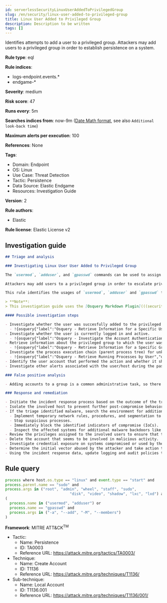 ```yaml
---
id: serverlessSecurityLinuxUserAddedToPrivilegedGroup
slug: /en/security/linux-user-added-to-privileged-group
title: Linux User Added to Privileged Group
description: Description to be written
tags: []
---
```


<div id="linux-user-added-to-privileged-group"></div>

Identifies attempts to add a user to a privileged group. Attackers may add users to a privileged group in order to establish persistence on a system.

**Rule type**: eql

**Rule indices**:

* logs-endpoint.events.*
* endgame-*

**Severity**: medium

**Risk score**: 47

**Runs every**: 5m

**Searches indices from**: now-9m ([Date Math format](((ref))/common-options.html#date-math), see also <DocLink id="serverlessSecurityRulesUiCreate" section="set-the-rules-schedule">`Additional look-back time`</DocLink>)

**Maximum alerts per execution**: 100

**References**: None

**Tags**:

* Domain: Endpoint
* OS: Linux
* Use Case: Threat Detection
* Tactic: Persistence
* Data Source: Elastic Endgame
* Resources: Investigation Guide

**Version**: 2

**Rule authors**:

* Elastic

**Rule license**: Elastic License v2

## Investigation guide

```markdown
## Triage and analysis

### Investigating Linux User User Added to Privileged Group

The `usermod`, `adduser`, and `gpasswd` commands can be used to assign user accounts to new groups in Linux-based operating systems.

Attackers may add users to a privileged group in order to escalate privileges or establish persistence on a system or domain.

This rule identifies the usages of `usermod`, `adduser` and `gpasswd` to assign user accounts to a privileged group.

> **Note**:
> This investigation guide uses the [Osquery Markdown Plugin](((security-guide))/invest-guide-run-osquery.html) introduced in Elastic Stack version 8.5.0. Older Elastic Stack versions will display unrendered Markdown in this guide.

#### Possible investigation steps

- Investigate whether the user was succesfully added to the privileged group.
  - !{osquery{"label":"Osquery - Retrieve Information for a Specific User","query":"SELECT * FROM users WHERE username = {{user.name}}"}}
- Investigate whether the user is currently logged in and active.
  - !{osquery{"label":"Osquery - Investigate the Account Authentication Status","query":"SELECT * FROM logged_in_users WHERE user = {{user.name}}"}}
- Retrieve information about the privileged group to which the user was added.
  - !{osquery{"label":"Osquery - Retrieve Information for a Specific Group","query":"SELECT * FROM groups WHERE groupname = {{group.name}}"}}
- Investigate the process execution chain (parent process tree) for unknown processes. Examine their executable files for prevalence and whether they are located in expected locations.
  - !{osquery{"label":"Osquery - Retrieve Running Processes by User","query":"SELECT pid, username, name FROM processes p JOIN users u ON u.uid = p.uid ORDER BY username"}}
- Identify the user account that performed the action and whether it should perform this kind of action.
- Investigate other alerts associated with the user/host during the past 48 hours.

### False positive analysis

- Adding accounts to a group is a common administrative task, so there is a high chance of the activity being legitimate. Before investigating further, verify that this activity is not benign.

### Response and remediation

- Initiate the incident response process based on the outcome of the triage.
- Isolate the involved host to prevent further post-compromise behavior.
- If the triage identified malware, search the environment for additional compromised hosts.
  - Implement temporary network rules, procedures, and segmentation to contain the malware.
  - Stop suspicious processes.
  - Immediately block the identified indicators of compromise (IoCs).
  - Inspect the affected systems for additional malware backdoors like reverse shells, reverse proxies, or droppers that attackers could use to reinfect the system.
- Review the privileges assigned to the involved users to ensure that the least privilege principle is being followed.
- Delete the account that seems to be involved in malicious activity.
- Investigate credential exposure on systems compromised or used by the attacker to ensure all compromised accounts are identified. Reset passwords for these accounts and other potentially compromised credentials, such as email, business systems, and web services.
- Determine the initial vector abused by the attacker and take action to prevent reinfection through the same vector.
- Using the incident response data, update logging and audit policies to improve the mean time to detect (MTTD) and the mean time to respond (MTTR).

```

## Rule query

```js
process where host.os.type == "linux" and event.type == "start" and
process.parent.name == "sudo" and
process.args in ("root", "admin", "wheel", "staff", "sudo",
                             "disk", "video", "shadow", "lxc", "lxd") and
(
  process.name in ("usermod", "adduser") or
  process.name == "gpasswd" and
  process.args in ("-a", "--add", "-M", "--members")
)

```

**Framework**: MITRE ATT&CK<sup>TM</sup>

* Tactic:
    * Name: Persistence
    * ID: TA0003
    * Reference URL: https://attack.mitre.org/tactics/TA0003/
* Technique:
    * Name: Create Account
    * ID: T1136
    * Reference URL: https://attack.mitre.org/techniques/T1136/
* Sub-technique:
    * Name: Local Account
    * ID: T1136.001
    * Reference URL: https://attack.mitre.org/techniques/T1136/001/

